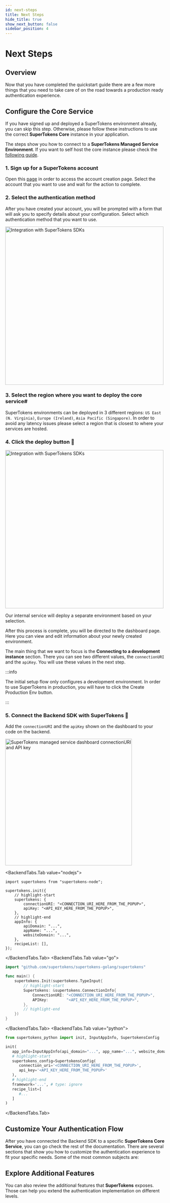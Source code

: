```yaml
---
id: next-steps
title: Next Steps
hide_title: true
show_next_button: false
sidebar_position: 4
---
```



# Next Steps

## Overview

Now that you have completed the quickstart guide there are a few more things that you need to take care of on the road towards a production ready authentication experience.

## Configure the Core Service

If you have signed up and deployed a SuperTokens environment already, you can skip this step.
Otherwise, please follow these instructions to use the correct **SuperTokens Core** instance in your application.

The steps show you how to connect to a **SuperTokens Managed Service Environment**.
If you want to self host the core instance please check the [following guide](../pre-built-ui/setup/core/with-docker).

### 1. Sign up for a SuperTokens account

Open this [page](https://supertokens.com/auth) in order to access the account creation page.
Select the account that you want to use and wait for the action to complete.

### 2. Select the authentication method

After you have created your account, you will be prompted with a form that will ask you to specify details about your configuration.
Select which authentication method that you want to use.

<img
	alt="Integration with SuperTokens SDKs"
	width="500px"
	src="/img/saas/supertokens-core-quicksetup.png"
/>

### 3. Select the region where you want to deploy the core service#

SuperTokens environments can be deployed in 3 different regions: `US East (N. Virginia)`, `Europe (Ireland)`, `Asia Pacific (Singapore)`.
In order to avoid any latency issues please select a region that is closest to where your services are hosted.

### 4. Click the deploy button 🚀

<img
	alt="Integration with SuperTokens SDKs"
	width="500px"
	src="/img/saas/supertokens-core-success.png"
/>

Our internal service will deploy a separate environment based on your selection.

After this process is complete, you will be directed to the dashboard page. Here you can view and edit information about your newly created environment.

The main thing that we want to focus is the **Connecting to a development instance** section.
There you can see two different values, the `connectionURI` and the `apiKey`.
You will use these values in the next step.

:::info

The initial setup flow only configures a development environment. In order to use SuperTokens in production, you will have to click the Create Production Env button.

:::

### 5. Connect the Backend SDK with SuperTokens 🔌

Add the `connectionURI` and the `apiKey` shown on the dashboard to your code on the backend.

<img
	alt="SuperTokens managed service dashboard connectionURI and API key"
	width="400px"
	src="/img/saas-dev-connect.png"
/>

<BackendTabs>

<BackendTabs.Tab value="nodejs">

```tsx
import supertokens from "supertokens-node";

supertokens.init({
	// highlight-start
	supertokens: {
		connectionURI: "<CONNECTION_URI_HERE_FROM_THE_POPUP>",
		apiKey: "<API_KEY_HERE_FROM_THE_POPUP>",
	},
	// highlight-end
	appInfo: {
		apiDomain: "...",
		appName: "...",
		websiteDomain: "...",
	},
	recipeList: [],
});
```

</BackendTabs.Tab>
<BackendTabs.Tab value="go">

```go
import "github.com/supertokens/supertokens-golang/supertokens"

func main() {
	supertokens.Init(supertokens.TypeInput{
        // highlight-start
		Supertokens: &supertokens.ConnectionInfo{
			ConnectionURI: "<CONNECTION_URI_HERE_FROM_THE_POPUP>",
			APIKey:        "<API_KEY_HERE_FROM_THE_POPUP>",
		},
        // highlight-end
	})
}

```

</BackendTabs.Tab>
<BackendTabs.Tab value="python">

```python
from supertokens_python import init, InputAppInfo, SupertokensConfig

init(
   app_info=InputAppInfo(api_domain="...", app_name="...", website_domain="..."),
   # highlight-start
   supertokens_config=SupertokensConfig(
      connection_uri='<CONNECTION_URI_HERE_FROM_THE_POPUP>',
      api_key='<API_KEY_HERE_FROM_THE_POPUP>'
   ),
   # highlight-end
   framework='...', # type: ignore
   recipe_list=[
      #...
   ]
)
```

</BackendTabs.Tab>
</BackendTabs>

## Customize Your Authentication Flow

After you have connected the Backend SDK to a specific **SuperTokens Core Service**, you can go check the rest of the documentation.
There are several sections that show you how to customize the authentication experience to fit your specific needs.
Some of the most common subjects are:

<Grid columns="repeat(3, 1fr)" gap="4">
	<AdditionalReferenceCard
		title="Add Email Verification"
		description="Use and additional verification step to secure your sign up process."
		href="../common-customizations/email-verification/about"
	/>
	<AdditionalReferenceCard
		title="Add a Custom Redirect Action"
		description="Redirect users after sign up/login."
		href="../pre-built-ui/auth-redirection"
	/>
	<AdditionalReferenceCard
		title="Use Custom Session Management"
		description="Adjust the session management to fit your needs."
		href="../common-customizations/sessions/session-verification-in-api/get-session"
	/>
	<AdditionalReferenceCard
		title="Share Sessions Across Subdomains"
		description="Manage multiple subdomains from a single SuperTokens Core instance."
		href="../common-customizations/sessions/share-sessions-across-sub-domains"
	/>
	<AdditionalReferenceCard
		title="Post Sign In Actions"
		description="Add custom logic in the authentication flow."
		href="../common-customizations/handling-signin-success"
	/>
</Grid>

## Explore Additional Features

You can also review the additional features that **SuperTokens** exposes.
Those can help you extend the authentication implementation on different levels.

<Grid columns="repeat(3, 1fr)" gap="4">
	<AdditionalReferenceCard
		title="Self Host SuperTokens Core"
		description="Run the SuperTokens in your own infrastructure."
		href="../pre-built-ui/setup/core/with-docker"
	/>
	<AdditionalReferenceCard
		title="Migration Guide"
		description="Migrate your data from other authentication providers."
		href="../migration/about"
	/>
	<AdditionalReferenceCard
		title="Multi Factor Authentication"
		description="Set up additional authentication layers in you sign in process."
		href="../../mfa/introduction"
	/>
	<AdditionalReferenceCard
		title="User Management Dashboard"
		description="Administrate your users from the SuperTokens Dashboard."
		href="../pre-built-ui/setup/user-management-dashboard/setup"
	/>
	<AdditionalReferenceCard
		title="Multi Tenancy"
		description="Use SuperTokens to manage multiple organizations and users."
		href="../../multitenancy/introduction"
	/>
	<AdditionalReferenceCard
		title="User Roles and Permissions"
		description="Adjust the authorization settings in your application."
		href="../user-roles/initialisation"
	/>
</Grid>
